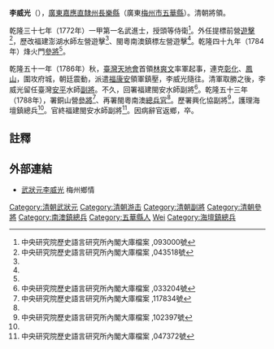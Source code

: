 '''李威光'''（{{bd|1740年||？年||Li李}}），[[廣東|廣東]][[嘉應直隸州|嘉應直隸州]][[長樂縣|長樂縣]]（廣東[[梅州市|梅州市]][[五華縣|五華縣]]）。清朝將領。

乾隆三十七年（1772年）一甲第一名武進士，授頭等侍衛<ref name="檔093000">中央研究院歷史語言研究所內閣大庫檔案 ,093000號</ref>。外任提標前營[[遊擊|遊擊]]<ref name="檔043518">中央研究院歷史語言研究所內閣大庫檔案 ,043518號</ref>，歷改福建澎湖水師左營遊擊<ref name="檔093000" />、閩粵南澳鎮標左營遊擊<ref name="檔043518" />。乾隆四十九年（1784年）烽火門[[參將|參將]]<ref name="檔043518" />。

乾隆五十一年（1786年）秋，[[臺灣|臺灣]][[天地會|天地會]]首領[[林爽文|林爽文]]率軍起事，連克[[彰化市|彰化]]、[[鳳山縣_(臺灣)|鳳山]]，圍攻府城，朝廷震動，派遣[[福康安|福康安]]領軍鎮壓，李威光隨往。清軍取勝之後，李威光留任臺灣[[安平區|安平]]水師[[副將|副將]]。不久，回署福建閩安水師副將<ref>中央研究院歷史語言研究所內閣大庫檔案 ,033204號</ref>。乾隆五十三年（1788年），署銅山營[[參將|參將]]<ref name="檔117834">中央研究院歷史語言研究所內閣大庫檔案 ,117834號</ref>、再署閩粵南澳[[總兵|總兵官]]<ref name="檔117834" />。歷署興化協副將<ref name="檔102397">中央研究院歷史語言研究所內閣大庫檔案 ,102397號</ref>，護理海壇鎮總兵<ref name="檔102397" />。官終福建閩安水師副將<ref>中央研究院歷史語言研究所內閣大庫檔案 ,047372號</ref>。因病辭官返鄉，卒。

==註釋==
{{reflist|2}}

==外部連結==
*[http://www.mzxq.org/newslist.aspx?newsid=49&ClsId=9 武狀元李威光]{{Dead link|date=2018年6月 |bot=InternetArchiveBot |fix-attempted=no }} 梅州鄉情


{{乾隆三十七年壬辰科武殿試金榜}}
{{DEFAULTSORT:Li李}}
[[Category:清朝武狀元|Category:清朝武狀元]]
[[Category:清朝游击|Category:清朝游击]]
[[Category:清朝副將|Category:清朝副將]]
[[Category:清朝參將|Category:清朝參將]]
[[Category:南澳鎮總兵|Category:南澳鎮總兵]]
[[Category:五華縣人|Category:五華縣人]]
[[Category:李姓|Wei]]
[[Category:海壇鎮總兵|Category:海壇鎮總兵]]